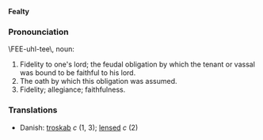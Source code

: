'''Fealty'''

===Pronounciation===
\FEE-uhl-tee\, noun:

# Fidelity to one's lord; the feudal obligation by which the tenant or vassal was bound to be faithful to his lord.
# The oath by which this obligation was assumed.
# Fidelity; allegiance; faithfulness.

===Translations===
* Danish: [[troskab]] ''c'' (1, 3); [[lensed]] ''c'' (2)